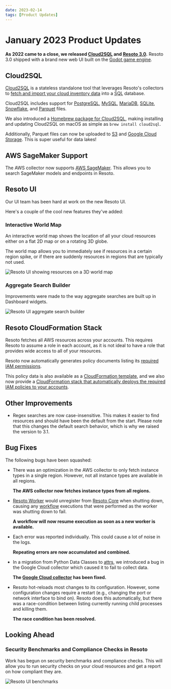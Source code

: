 ```yaml
---
date: 2023-02-14
tags: [Product Updates]
---
```


# January 2023 Product Updates

**As 2022 came to a close, we released [Cloud2SQL](https://cloud2sql.com) and [Resoto 3.0](/releases/3.0.0).** Resoto 3.0 shipped with a brand new web UI built on the [Godot game engine](https://godotengine.org).

<!--truncate-->

## Cloud2SQL

[Cloud2SQL](https://cloud2sql.com) is a stateless standalone tool that leverages Resoto's collectors to [fetch and import your cloud inventory data](/docs/concepts/cloud-data-sync) into a <abbr title="Structured Query Language">SQL</abbr> database.

Cloud2SQL includes support for [PostgreSQL](https://postgresql.org), [MySQL](https://mysql.com), [MariaDB](https://mariadb.org), [SQLite](https://sqlite.org), [Snowflake](https://snowflake.com), and [Parquet](https://parquet.apache.org) files.

We also introduced a [Homebrew package for Cloud2SQL](https://cloud2sql.com/docs/installation#homebrew), making installing and updating Cloud2SQL on macOS as simple as `brew install cloud2sql`.

Additionally, Parquet files can now be uploaded to [S3](https://cloud2sql.com/docs/configuration#s3) and [Google Cloud Storage](https://cloud2sql.com/docs/configuration#google-cloud-storage). This is super useful for data lakes!

## AWS SageMaker Support

The AWS collector now supports [AWS SageMaker](https://aws.amazon.com/sagemaker). This allows you to search SageMaker models and endpoints in Resoto.

## Resoto UI

Our UI team has been hard at work on the new Resoto UI.

Here's a couple of the cool new features they've added:

### Interactive World Map

An interactive world map shows the location of all your cloud resources either on a flat 2D map or on a rotating 3D globe.

The world map allows you to immediately see if resources in a certain region spike, or if there are suddenly resources in regions that are typically not used.

![Resoto UI showing resources on a 3D world map](./img/resotoui_worldmap.png)

### Aggregate Search Builder

Improvements were made to the way aggregate searches are built up in Dashboard widgets.

![Resoto UI aggregate search builder](./img/resotoui_widget.png)

## Resoto CloudFormation Stack

Resoto fetches all AWS resources across your accounts. This requires Resoto to assume a role in each account, as it is not ideal to have a role that provides wide access to all of your resources.

Resoto now automatically generates policy documents listing its [required IAM permissions](/docs/reference/permissions/aws).

This policy data is also available as a [CloudFormation template](https://resotopublic.s3.amazonaws.com/cf/resoto-role.template), and we also now provide a [CloudFormation stack that automatically deploys the required IAM policies to your accounts](/docs/how-to-guides/configuration/roll-out-resoto-aws-permissions-with-cloudformation).

## Other Improvements

- Regex searches are now case-insensitive. This makes it easier to find resources and should have been the default from the start. Please note that this changes the default search behavior, which is why we raised the version to 3.1.

## Bug Fixes

The following bugs have been squashed:

- There was an optimization in the AWS collector to only fetch instance types in a single region. However, not all instance types are available in all regions.

  **The AWS collector now fetches instance types from all regions.**

- [Resoto Worker](/docs/reference/components/worker) would unregister from [Resoto Core](/docs/reference/components/core) when shutting down, causing any [workflow](/docs/reference/workflows) executions that were performed as the worker was shutting down to fail.

  **A workflow will now resume execution as soon as a new worker is available.**

- Each error was reported individually. This could cause a lot of noise in the logs.

  **Repeating errors are now accumulated and combined.**

- In a migration from Python Data Classes to [attrs](https://attrs.org), we introduced a bug in the Google Cloud collector which caused it to fail to collect data.

  **The [Google Cloud collector](/docs/how-to-guides/data-sources/collect-google-cloud-resource-data) has been fixed.**

- Resoto hot-reloads most changes to its configuration. However, some configuration changes require a restart (e.g., changing the port or network interface to bind on). Resoto does this automatically, but there was a race-condition between listing currently running child processes and killing them.

  **The race condition has been resolved.**

## Looking Ahead

### Security Benchmarks and Compliance Checks in Resoto

Work has begun on security benchmarks and compliance checks. This will allow you to run security checks on your cloud resources and get a report on how compliant they are.

![Resoto UI benchmarks](./img/resotoui_benchmarks.png)
